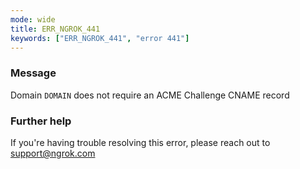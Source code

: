 ```yaml
---
mode: wide
title: ERR_NGROK_441
keywords: ["ERR_NGROK_441", "error 441"]
---
```



### Message

Domain `DOMAIN` does not require an ACME Challenge CNAME record

<ErrorDetails />

### Further help

If you're having trouble resolving this error, please reach out to [support@ngrok.com](mailto:support@ngrok.com?subject=Help%20with%20ERR_NGROK_441)
